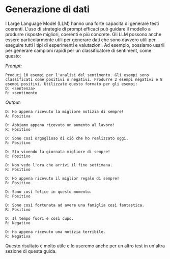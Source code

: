 # Generazione di dati

I Large Language Model (LLM) hanno una forte capacità di generare testi coerenti. L'uso di strategie di prompt efficaci può guidare il modello a produrre risposte migliori, coerenti e più concrete. Gli LLM possono anche essere particolarmente utili per generare dati che sono davvero utili per eseguire tutti i tipi di esperimenti e valutazioni. Ad esempio, possiamo usarli per generare campioni rapidi per un classificatore di sentiment, come questo:

*Prompt:*
```
Produci 10 esempi per l'analisi del sentimento. Gli esempi sono classificati come positivi o negativi. Produrre 2 esempi negativi e 8 esempi positivi. Utilizzate questo formato per gli esempi:
D: <sentenza>
R: <sentimento
```

*Output:*
```
D: Ho appena ricevuto la migliore notizia di sempre!
A: Positiva

D: Abbiamo appena ricevuto un aumento al lavoro!
R: Positivo

D: Sono così orgoglioso di ciò che ho realizzato oggi.
R: Positivo

D: Sto vivendo la giornata migliore di sempre!
R: Positivo

D: Non vedo l'ora che arrivi il fine settimana.
R: Positivo

D: Ho appena ricevuto il miglior regalo di sempre!
R: Positivo

D: Sono così felice in questo momento.
R: Positivo

D: Sono così fortunata ad avere una famiglia così fantastica.
R: Positivo

D: Il tempo fuori è così cupo.
R: Negativo

D: Ho appena ricevuto una notizia terribile.
R: Negativa
```

Questo risultato è molto utile e lo useremo anche per un altro test in un'altra sezione di questa guida.

